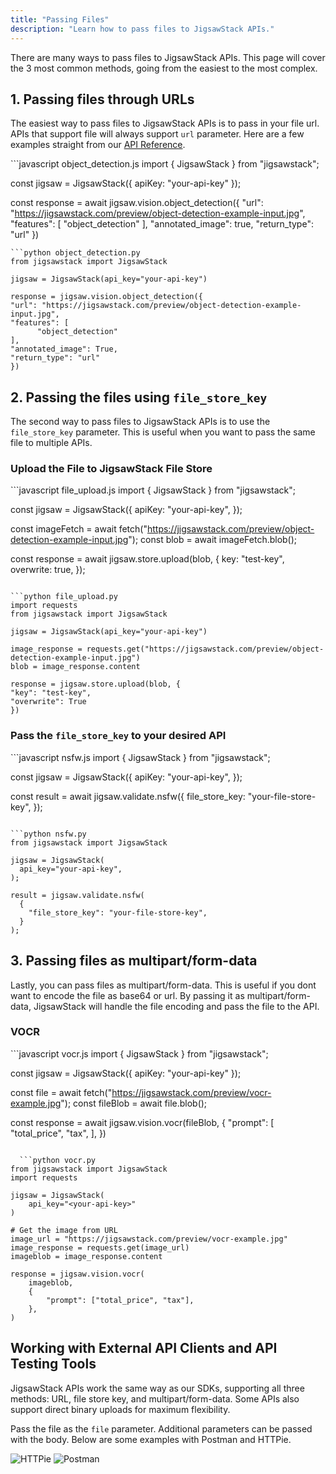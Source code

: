 ```yaml
---
title: "Passing Files"
description: "Learn how to pass files to JigsawStack APIs."
---
```


There are many ways to pass files to JigsawStack APIs. This page will cover the 3 most common methods, going from the easiest to the most complex.

## 1. Passing files through URLs
The easiest way to pass files to JigsawStack APIs is to pass in your file url. APIs that support file will always support `url` parameter.
Here are a few examples straight from our [API Reference](/docs/api-reference).

<CodeGroup>
  ```javascript object_detection.js
import { JigsawStack } from "jigsawstack";

const jigsaw = JigsawStack({ apiKey: "your-api-key" });

const response = await jigsaw.vision.object_detection({
  "url": "https://jigsawstack.com/preview/object-detection-example-input.jpg",
  "features": [
        "object_detection"
  ],
  "annotated_image": true,
  "return_type": "url"
})
  ```
  ```python object_detection.py
  from jigsawstack import JigsawStack

jigsaw = JigsawStack(api_key="your-api-key")

response = jigsaw.vision.object_detection({
  "url": "https://jigsawstack.com/preview/object-detection-example-input.jpg",
  "features": [
        "object_detection"
  ],
  "annotated_image": True,
  "return_type": "url"
})
  ```
</CodeGroup>



## 2. Passing the files using `file_store_key`

The second way to pass files to JigsawStack APIs is to use the `file_store_key` parameter.
This is useful when you want to pass the same file to multiple APIs. 

### Upload the File to JigsawStack File Store
<CodeGroup>
  ```javascript file_upload.js
import { JigsawStack } from "jigsawstack";

const jigsaw = JigsawStack({
apiKey: "your-api-key",
});

const imageFetch = await fetch("https://jigsawstack.com/preview/object-detection-example-input.jpg");
const blob = await imageFetch.blob();

const response = await jigsaw.store.upload(blob, {
key: "test-key",
overwrite: true,
});
  ```

  ```python file_upload.py
import requests
from jigsawstack import JigsawStack

jigsaw = JigsawStack(api_key="your-api-key")

image_response = requests.get("https://jigsawstack.com/preview/object-detection-example-input.jpg")
blob = image_response.content

response = jigsaw.store.upload(blob, {
"key": "test-key",
"overwrite": True
})
  ```
</CodeGroup>

### Pass the `file_store_key` to your desired API
<CodeGroup>
```javascript nsfw.js
import { JigsawStack } from "jigsawstack";

const jigsaw = JigsawStack({
  apiKey: "your-api-key",
});

const result = await jigsaw.validate.nsfw({
  file_store_key: "your-file-store-key",
});
```

```python nsfw.py
from jigsawstack import JigsawStack

jigsaw = JigsawStack(
  api_key="your-api-key",
);

result = jigsaw.validate.nsfw(
  {
    "file_store_key": "your-file-store-key",
  }
);
```

</CodeGroup>

## 3. Passing files as multipart/form-data
Lastly, you can pass files as multipart/form-data. This is useful if you dont want to encode the file as base64 or url.
By passing it as multipart/form-data, JigsawStack will handle the file encoding and pass the file to the API.


### VOCR 
<CodeGroup>
```javascript vocr.js 
import { JigsawStack } from "jigsawstack";

const jigsaw = JigsawStack({ apiKey: "your-api-key" });

const file = await fetch("https://jigsawstack.com/preview/vocr-example.jpg");
const fileBlob = await file.blob();

const response = await jigsaw.vision.vocr(fileBlob, {
  "prompt": [
        "total_price",
        "tax",
  ],
})
```

  ```python vocr.py
from jigsawstack import JigsawStack
import requests

jigsaw = JigsawStack(
    api_key="<your-api-key>"
)

# Get the image from URL
image_url = "https://jigsawstack.com/preview/vocr-example.jpg"
image_response = requests.get(image_url)
imageblob = image_response.content

response = jigsaw.vision.vocr(
    imageblob,
    {
        "prompt": ["total_price", "tax"],
    },
)
  ```
</CodeGroup>

## Working with External API Clients and API Testing Tools 
JigsawStack APIs work the same way as our SDKs, supporting all three methods: 
URL, file store key, and multipart/form-data. Some APIs also support direct binary uploads for maximum flexibility.

Pass the file as the `file` parameter.
Additional parameters can be passed with the body. Below are some examples with Postman and HTTPie.

<Tabs>
<Tab title="HTTPie">
<img src="/images/httpie-example.png" alt="HTTPie" />
</Tab>
<Tab title="Postman">
<img src="/images/postman-example.jpg" alt="Postman" />
</Tab>
</Tabs>


